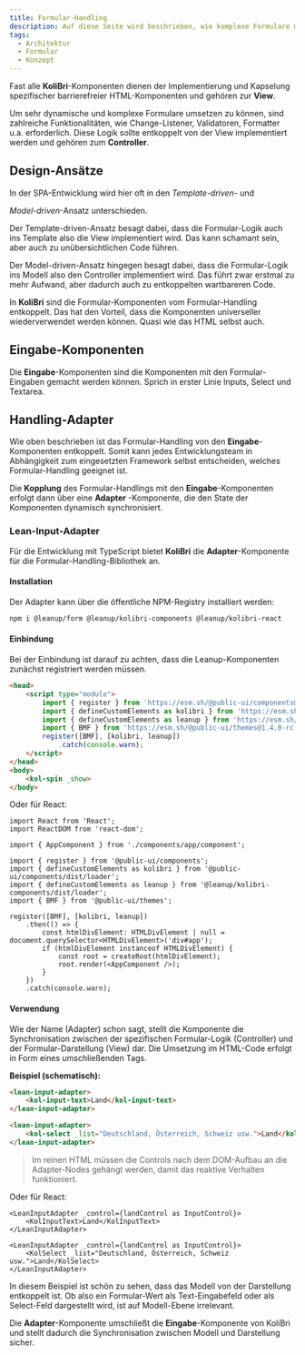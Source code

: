 ```yaml
---
title: Formular-Handling
description: Auf diese Seite wird beschrieben, wie komplexe Formulare mit KoliBri umgesetzt werden können.
tags:
  - Architektur
  - Formular
  - Konzept
---
```


Fast alle **KoliBri**-Komponenten dienen der Implementierung und Kapselung spezifischer barrierefreier HTML-Komponenten und gehören zur **View**.

Um sehr dynamische und komplexe Formulare umsetzen zu können, sind zahlreiche Funktionalitäten, wie Change-Listener, Validatoren, Formatter u.a. erforderlich.
Diese Logik sollte entkoppelt von der View implementiert werden und gehören zum **Controller**.

## Design-Ansätze

In der <kol-abbr _title="Single-Page-Application">SPA</kol-abbr>-Entwicklung wird hier oft in den <i>Template-driven</i>- und

<i>Model-driven</i>-Ansatz unterschieden.

Der Template-driven-Ansatz besagt dabei, dass die Formular-Logik auch ins Template also die View implementiert wird. Das kann schamant sein, aber auch zu
unübersichtlichen Code führen.

Der Model-driven-Ansatz hingegen besagt dabei, dass die Formular-Logik ins Modell also den Controller implementiert wird. Das führt zwar erstmal zu mehr
Aufwand, aber dadurch auch zu entkoppelten wartbareren Code.

<kol-alert _type="info">

In **KoliBri** sind die Formular-Komponenten vom Formular-Handling entkoppelt. Das hat den Vorteil, dass die Komponenten universeller wiederverwendet werden
können. Quasi wie das HTML selbst auch.

</kol-alert>

## Eingabe-Komponenten

Die **Eingabe**-Komponenten sind die Komponenten mit den Formular-Eingaben gemacht werden können. Sprich in erster Linie <kol-link _href="/docs/konzepte/formular-input">Inputs, Select und Textarea</kol-link>.

## Handling-Adapter

Wie oben beschrieben ist das Formular-Handling von den **Eingabe**-Komponenten entkoppelt. Somit kann jedes Entwicklungsteam in Abhängigkeit zum eingesetzten
Framework selbst entscheiden, welches Formular-Handling geeignet ist.

<kol-alert _type="info">

Die **Kopplung** des Formular-Handlings mit den **Eingabe**-Komponenten erfolgt dann über eine **Adapter** -Komponente, die den State der Komponenten
dynamisch synchronisiert.

</kol-alert>

### Lean-Input-Adapter

Für die Entwicklung mit TypeScript bietet **KoliBri** die **Adapter**-Komponente für die Formular-Handling-Bibliothek <kol-link _href="https://www.npmjs.com/package/@leanup/form" _label="@leanup/form" _target="npmjs"/> an.

#### Installation

Der Adapter kann über die öffentliche NPM-Registry installiert werden:

```bash
npm i @leanup/form @leanup/kolibri-components @leanup/kolibri-react
```

#### Einbindung

Bei der Einbindung ist darauf zu achten, dass die Leanup-Komponenten zunächst registriert werden müssen.

```html
<head>
	<script type="module">
		import { register } from 'https://esm.sh/@public-ui/components@1.4.0-rc.6';
		import { defineCustomElements as kolibri } from 'https://esm.sh/@public-ui/components@1.4.0-rc.6/dist/loader';
		import { defineCustomElements as leanup } from 'https://esm.sh/@leanup/kolibri-components@1.0.5/dist/loader';
		import { BMF } from 'https://esm.sh/@public-ui/themes@1.4.0-rc.6';
		register([BMF], [kolibri, leanup])
			.catch(console.warn);
	</script>
</head>
<body>
	<kol-spin _show>
</body>
```

Oder für React:

```tsx
import React from 'React';
import ReactDOM from 'react-dom';

import { AppComponent } from './components/app/component';

import { register } from '@public-ui/components';
import { defineCustomElements as kolibri } from '@public-ui/components/dist/loader';
import { defineCustomElements as leanup } from '@leanup/kolibri-components/dist/loader';
import { BMF } from '@public-ui/themes';

register([BMF], [kolibri, leanup])
	.then(() => {
		const htmlDivElement: HTMLDivElement | null = document.querySelector<HTMLDivElement>('div#app');
		if (htmlDivElement instanceof HTMLDivElement) {
			const root = createRoot(htmlDivElement);
			root.render(<AppComponent />);
		}
	})
	.catch(console.warn);
```

#### Verwendung

Wie der Name (Adapter) schon sagt, stellt die Komponente die Synchronisation zwischen der spezifischen Formular-Logik
(Controller) und der Formular-Darstellung (View) dar. Die Umsetzung im HTML-Code erfolgt in Form eines umschließenden
Tags.

**Beispiel (schematisch):**

```html
<lean-input-adapter>
	<kol-input-text>Land</kol-input-text>
</lean-input-adapter>

<lean-input-adapter>
	<kol-select _list="Deutschland, Österreich, Schweiz usw.">Land</kol-select>
</lean-input-adapter>
```

> Im reinen HTML müssen die Controls nach dem DOM-Aufbau an die Adapter-Nodes gehängt werden, damit das reaktive Verhalten funktioniert.

Oder für React:

```tsx
<LeanInputAdapter _control={landControl as InputControl}>
	<KolInputText>Land</KolInputText>
</LeanInputAdapter>

<LeanInputAdapter _control={landControl as InputControl}>
	<KolSelect _list="Deutschland, Österreich, Schweiz usw.">Land</KolSelect>
</LeanInputAdapter>
```

<kol-alert _type="info">

In diesem Beispiel ist schön zu sehen, dass das Modell von der Darstellung entkoppelt ist. Ob also ein Formular-Wert als Text-Eingabefeld oder als Select-Feld
dargestellt wird, ist auf Modell-Ebene irrelevant.

</kol-alert>

Die **Adapter**-Komponente umschließt die **Eingabe**-Komponente von KoliBri und stellt dadurch die Synchronisation
zwischen Modell und Darstellung sicher.
